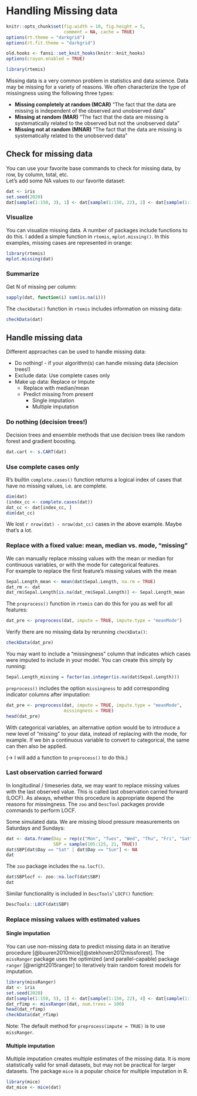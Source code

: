 # Handling Missing data {#missingdata}

```r
knitr::opts_chunk$set(fig.width = 10, fig.height = 5,
                      comment = NA, cache = TRUE) 
options(rt.theme = "darkgrid")
options(rt.fit.theme = "darkgrid")
```

```r
old.hooks <- fansi::set_knit_hooks(knitr::knit_hooks)
options(crayon.enabled = TRUE)
```

```r
library(rtemis)
```

Missing data is a very common problem in statistics and data science. Data may be missing for a variety of reasons. We often characterize the type of missingness using the following three types:  

* **Missing completely at random (MCAR)**
“The fact that the data are missing is independent of the observed and unobserved data”
* **Missing at random (MAR)**
"The fact that the data are missing is systematically related to the observed but not the unobserved data”
* **Missing not at random (MNAR)**
“The fact that the data are missing is systematically related to the unobserved data”

## Check for missing data
You can use your favorite base commands to check for missing data, by row, by column, total, etc.  
Let's add some NA values to our favorite dataset:
```r
dat <- iris
set.seed(2020)
dat[sample(1:150, 3), 1] <- dat[sample(1:150, 22), 2] <- dat[sample(1:150, 9), 4] <- NA
```

### Visualize
You can visualize missing data. A number of packages include functions to do this. I added a simple function in `rtemis`, `mplot.missing()`. In this examples, missing cases are represented in orange:
```r
library(rtemis)
mplot.missing(dat)
```

### Summarize
Get N of missing per column:
```r
sapply(dat, function(i) sum(is.na(i)))
```

The `checkData()` function in `rtemis` includes information on missing data:
```r
checkData(dat)
```

## Handle missing data
Different approaches can be used to handle missing data:  

* Do nothing! - if your algorithm(s) can handle missing data (decision trees!)
* Exclude data: Use complete cases only
* Make up data: Replace or Impute
    * Replace with median/mean
    * Predict missing from present
        * Single imputation
        * Multiple imputation
        
### Do nothing (decision trees!)
Decision trees and ensemble methods that use decision trees like random forest and gradient boosting.
```r
dat.cart <- s.CART(dat)
```

### Use complete cases only
R's builtin `complete.cases()` function returns a logical index of cases that have no missing values, i.e. are complete.
```r
dim(dat)
(index_cc <- complete.cases(dat))
dat_cc <- dat[index_cc, ]
dim(dat_cc)
```
We lost `r nrow(dat) - nrow(dat_cc)` cases in the above example. Maybe that's a lot.

### Replace with a fixed value: mean, median vs. mode, "missing"
We can manually replace missing values with the mean or median for continuous variables, or with the mode for categorical features.  
For example to replace the first feature's missing values with the mean
```r
Sepal.Length_mean <- mean(dat$Sepal.Length, na.rm = TRUE)
dat_rm <- dat
dat_rm$Sepal.Length[is.na(dat_rm$Sepal.Length)] <- Sepal.Length_mean
```

The `preprocess()` function in `rtemis` can do this for you as well for all features:
```r
dat_pre <- preprocess(dat, impute = TRUE, impute.type = "meanMode")
```
Verify there are no missing data by rerunning `checkData()`:
```r
checkData(dat_pre)
```

You may want to include a "missingness" column that indicates which cases were imputed to include in your model. You can create this simply by running:
```r
Sepal.Length_missing = factor(as.integer(is.na(dat$Sepal.Length)))
```

`preprocess()` includes the option `missingness` to add corresponding indicator columns after imputation:
```r
dat_pre <- preprocess(dat, impute = TRUE, impute.type = "meanMode",
                      missingness = TRUE)
head(dat_pre)
```
With categorical variables, an alternative option would be to introduce a new level of "missing" to your data, instead of replacing with the mode, for example. If we bin a continuous variable to convert to categorical, the same can then also be applied.  

(-> I will add a function to `preprocess()` to do this.)

### Last observation carried forward
In longitudinal / timeseries data, we may want to replace missing values with the last observed value. This is called last observation carried forward (LOCF). As always, whether this procedure is appropriate depend the reasons for missingness. The `zoo` and `DescTool` packages provide commands to perform LOCF.  

Some simulated data. We are missing blood pressure measurements on Saturdays and Sundays:
```r
dat <- data.frame(Day = rep(c("Mon", "Tues", "Wed", "Thu", "Fri", "Sat", "Sun"), 3),
                  SBP = sample(105:125, 21, TRUE))
dat$SBP[dat$Day == "Sat" | dat$Day == "Sun"] <- NA
dat
```

The `zoo` package includes the `na.locf()`. 
```r
dat$SBPlocf <- zoo::na.locf(dat$SBP)
dat
```
Similar functionality is included in `DescTools`' `LOCF()` function:

```r
DescTools::LOCF(dat$SBP)
```


### Replace missing values with estimated values
#### Single imputation
You can use non-missing data to predict missing data in an iterative procedure [@buuren2010mice][@stekhoven2012missforest].
The `missRanger` package uses the optimized (and parallel-capable) package `ranger` [@wright2015ranger] to iteratively train random forest models for imputation.
```r
library(missRanger)
dat <- iris
set.seed(2020)
dat[sample(1:150, 5), 1] <- dat[sample(1:150, 22), 4] <- dat[sample(1:150, 18), 4] <- NA
dat_rfimp <- missRanger(dat, num.trees = 100)
head(dat_rfimp)
checkData(dat_rfimp)
```

Note: The default method for `preprocess(impute = TRUE)` is to use `missRanger`.

#### Multiple imputation
Multiple imputation creates multiple estimates of the missing data. It is more statistically valid for small datasets, but may not be practical for larger datasets. The package `mice` is a popular choice for multiple imputation in R.
```r
library(mice)
dat_mice <- mice(dat)
```
